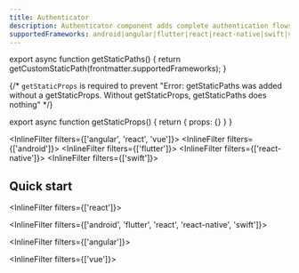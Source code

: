 ```yaml
---
title: Authenticator
description: Authenticator component adds complete authentication flows to your application with minimal boilerplate.
supportedFrameworks: android|angular|flutter|react|react-native|swift|vue
---
```




export async function getStaticPaths() {
  return getCustomStaticPath(frontmatter.supportedFrameworks);
}

{/*  `getStaticProps` is required to prevent "Error: getStaticPaths was added without a getStaticProps. Without getStaticProps, getStaticPaths does nothing" */}

export async function getStaticProps() {
  return { props: {} }
}

<InlineFilter filters={['angular', 'react', 'vue']}>
  <WebIntro />
</InlineFilter>
<InlineFilter filters={['android']}>
  <AndroidIntro />
</InlineFilter>
<InlineFilter filters={['flutter']}>
  <FlutterIntro />
</InlineFilter>
<InlineFilter filters={['react-native']}>
  <ReactNativeIntro />
</InlineFilter>
<InlineFilter filters={['swift']}>
  <SwiftIntro />
</InlineFilter>

## Quick start

<InlineFilter filters={['react']}>
  <AppDirectoryAlert />
</InlineFilter>

<InlineFilter filters={['android', 'flutter', 'react', 'react-native', 'swift']}>
  <QuickStart />
</InlineFilter>

<InlineFilter filters={['angular']}>
  <QuickStartAngular />
</InlineFilter>

<InlineFilter filters={['vue']}>
  <QuickStartVue />
</InlineFilter>

<NextSteps />
